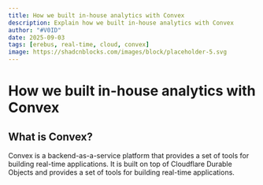 ```yaml
---
title: How we built in-house analytics with Convex
description: Explain how we built in-house analytics with Convex
author: "#V0ID"
date: 2025-09-03
tags: [erebus, real-time, cloud, convex]
image: https://shadcnblocks.com/images/block/placeholder-5.svg
---
```


# How we built in-house analytics with Convex

## What is Convex?

Convex is a backend-as-a-service platform that provides a set of tools for building real-time applications. It is built on top of Cloudflare Durable Objects and provides a set of tools for building real-time applications.


